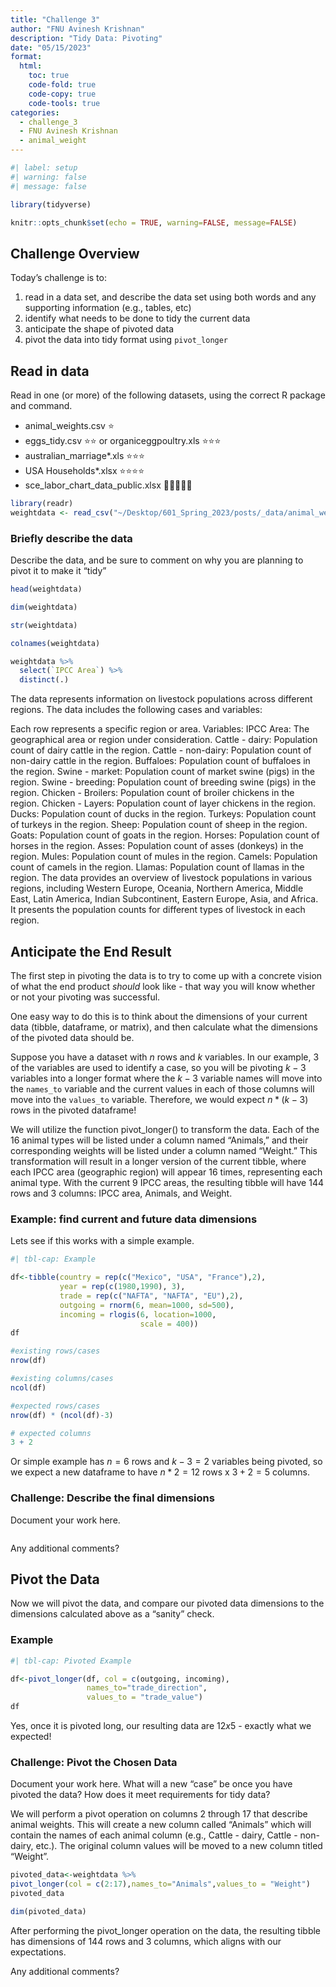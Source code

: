 ```yaml
---
title: "Challenge 3"
author: "FNU Avinesh Krishnan"
description: "Tidy Data: Pivoting"
date: "05/15/2023"
format:
  html:
    toc: true
    code-fold: true
    code-copy: true
    code-tools: true
categories:
  - challenge_3
  - FNU Avinesh Krishnan
  - animal_weight
---
```


```r
#| label: setup
#| warning: false
#| message: false

library(tidyverse)

knitr::opts_chunk$set(echo = TRUE, warning=FALSE, message=FALSE)
```

## Challenge Overview

Today's challenge is to:

1.  read in a data set, and describe the data set using both words and any supporting information (e.g., tables, etc)
2.  identify what needs to be done to tidy the current data
3.  anticipate the shape of pivoted data
4.  pivot the data into tidy format using `pivot_longer`

## Read in data

Read in one (or more) of the following datasets, using the correct R package and command.

-   animal_weights.csv ⭐
-   eggs_tidy.csv ⭐⭐ or organiceggpoultry.xls ⭐⭐⭐
-   australian_marriage\*.xls ⭐⭐⭐
-   USA Households\*.xlsx ⭐⭐⭐⭐
-   sce_labor_chart_data_public.xlsx 🌟🌟🌟🌟🌟

```r
library(readr)
weightdata <- read_csv("~/Desktop/601_Spring_2023/posts/_data/animal_weight.csv")
```

### Briefly describe the data

Describe the data, and be sure to comment on why you are planning to pivot it to make it "tidy"

```r
head(weightdata)
```

```r
dim(weightdata)
```

```r
str(weightdata)
```

```r
colnames(weightdata)
```

```r
weightdata %>% 
  select(`IPCC Area`) %>% 
  distinct(.)
```


The data represents information on livestock populations across different regions. The data includes the following cases and variables:

Each row represents a specific region or area.
Variables:
IPCC Area: The geographical area or region under consideration.
Cattle - dairy: Population count of dairy cattle in the region.
Cattle - non-dairy: Population count of non-dairy cattle in the region.
Buffaloes: Population count of buffaloes in the region.
Swine - market: Population count of market swine (pigs) in the region.
Swine - breeding: Population count of breeding swine (pigs) in the region.
Chicken - Broilers: Population count of broiler chickens in the region.
Chicken - Layers: Population count of layer chickens in the region.
Ducks: Population count of ducks in the region.
Turkeys: Population count of turkeys in the region.
Sheep: Population count of sheep in the region.
Goats: Population count of goats in the region.
Horses: Population count of horses in the region.
Asses: Population count of asses (donkeys) in the region.
Mules: Population count of mules in the region.
Camels: Population count of camels in the region.
Llamas: Population count of llamas in the region.
The data provides an overview of livestock populations in various regions, including Western Europe, Oceania, Northern America, Middle East, Latin America, Indian Subcontinent, Eastern Europe, Asia, and Africa. It presents the population counts for different types of livestock in each region.


## Anticipate the End Result

The first step in pivoting the data is to try to come up with a concrete vision of what the end product *should* look like - that way you will know whether or not your pivoting was successful.

One easy way to do this is to think about the dimensions of your current data (tibble, dataframe, or matrix), and then calculate what the dimensions of the pivoted data should be.

Suppose you have a dataset with $n$ rows and $k$ variables. In our example, 3 of the variables are used to identify a case, so you will be pivoting $k-3$ variables into a longer format where the $k-3$ variable names will move into the `names_to` variable and the current values in each of those columns will move into the `values_to` variable. Therefore, we would expect $n * (k-3)$ rows in the pivoted dataframe!


We will utilize the function pivot_longer() to transform the data. Each of the 16 animal types will be listed under a column named "Animals," and their corresponding weights will be listed under a column named "Weight." This transformation will result in a longer version of the current tibble, where each IPCC area (geographic region) will appear 16 times, representing each animal type. With the current 9 IPCC areas, the resulting tibble will have 144 rows and 3 columns: IPCC area, Animals, and Weight.

### Example: find current and future data dimensions

Lets see if this works with a simple example.

```r
#| tbl-cap: Example

df<-tibble(country = rep(c("Mexico", "USA", "France"),2),
           year = rep(c(1980,1990), 3), 
           trade = rep(c("NAFTA", "NAFTA", "EU"),2),
           outgoing = rnorm(6, mean=1000, sd=500),
           incoming = rlogis(6, location=1000, 
                             scale = 400))
df

#existing rows/cases
nrow(df)

#existing columns/cases
ncol(df)

#expected rows/cases
nrow(df) * (ncol(df)-3)

# expected columns 
3 + 2
```

Or simple example has $n = 6$ rows and $k - 3 = 2$ variables being pivoted, so we expect a new dataframe to have $n * 2 = 12$ rows x $3 + 2 = 5$ columns.

### Challenge: Describe the final dimensions

Document your work here.

```r


```

Any additional comments?

## Pivot the Data

Now we will pivot the data, and compare our pivoted data dimensions to the dimensions calculated above as a "sanity" check.

### Example

```r
#| tbl-cap: Pivoted Example

df<-pivot_longer(df, col = c(outgoing, incoming),
                 names_to="trade_direction",
                 values_to = "trade_value")
df
```

Yes, once it is pivoted long, our resulting data are $12x5$ - exactly what we expected!

### Challenge: Pivot the Chosen Data

Document your work here. What will a new "case" be once you have pivoted the data? How does it meet requirements for tidy data?

We will perform a pivot operation on columns 2 through 17 that describe animal weights. This will create a new column called "Animals" which will contain the names of each animal column (e.g., Cattle - dairy, Cattle - non-dairy, etc.). The original column values will be moved to a new column titled "Weight".

```r
pivoted_data<-weightdata %>% 
pivot_longer(col = c(2:17),names_to="Animals",values_to = "Weight")
pivoted_data
```

```r
dim(pivoted_data)
```
After performing the pivot_longer operation on the data, the resulting tibble has dimensions of 144 rows and 3 columns, which aligns with our expectations.


Any additional comments?
